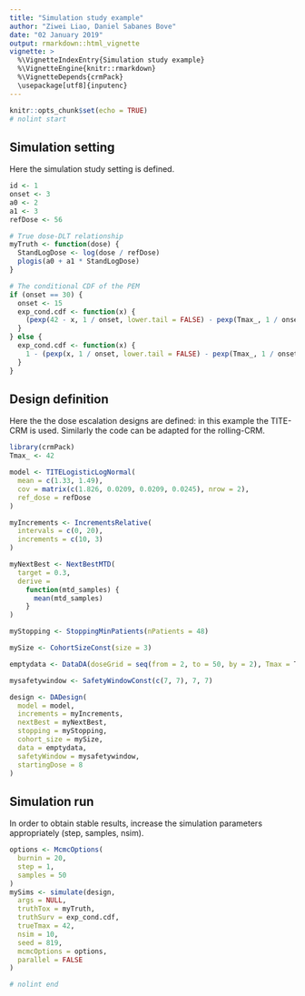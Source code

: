 ```yaml
---
title: "Simulation study example"
author: "Ziwei Liao, Daniel Sabanes Bove"
date: "02 January 2019"
output: rmarkdown::html_vignette
vignette: >
  %\VignetteIndexEntry{Simulation study example}
  %\VignetteEngine{knitr::rmarkdown}
  %\VignetteDepends{crmPack}
  \usepackage[utf8]{inputenc}
---
```


```r
knitr::opts_chunk$set(echo = TRUE)
# nolint start
```

## Simulation setting

Here the simulation study setting is defined.

```r
id <- 1
onset <- 3
a0 <- 2
a1 <- 3
refDose <- 56

# True dose-DLT relationship
myTruth <- function(dose) {
  StandLogDose <- log(dose / refDose)
  plogis(a0 + a1 * StandLogDose)
}

# The conditional CDF of the PEM
if (onset == 30) {
  onset <- 15
  exp_cond.cdf <- function(x) {
    (pexp(42 - x, 1 / onset, lower.tail = FALSE) - pexp(Tmax_, 1 / onset, lower.tail = FALSE)) / pexp(Tmax_, 1 / onset)
  }
} else {
  exp_cond.cdf <- function(x) {
    1 - (pexp(x, 1 / onset, lower.tail = FALSE) - pexp(Tmax_, 1 / onset, lower.tail = FALSE)) / pexp(Tmax_, 1 / onset)
  }
}
```

## Design definition

Here the the dose escalation designs are defined: in this example the TITE-CRM is used. Similarly the code can be adapted for the rolling-CRM.

```r
library(crmPack)
Tmax_ <- 42

model <- TITELogisticLogNormal(
  mean = c(1.33, 1.49),
  cov = matrix(c(1.826, 0.0209, 0.0209, 0.0245), nrow = 2),
  ref_dose = refDose
)

myIncrements <- IncrementsRelative(
  intervals = c(0, 20),
  increments = c(10, 3)
)

myNextBest <- NextBestMTD(
  target = 0.3,
  derive =
    function(mtd_samples) {
      mean(mtd_samples)
    }
)

myStopping <- StoppingMinPatients(nPatients = 48)

mySize <- CohortSizeConst(size = 3)

emptydata <- DataDA(doseGrid = seq(from = 2, to = 50, by = 2), Tmax = Tmax_)

mysafetywindow <- SafetyWindowConst(c(7, 7), 7, 7)

design <- DADesign(
  model = model,
  increments = myIncrements,
  nextBest = myNextBest,
  stopping = myStopping,
  cohort_size = mySize,
  data = emptydata,
  safetyWindow = mysafetywindow,
  startingDose = 8
)
```


## Simulation run

In order to obtain stable results, increase the simulation parameters appropriately (step, samples, nsim).

```r
options <- McmcOptions(
  burnin = 20,
  step = 1,
  samples = 50
)
mySims <- simulate(design,
  args = NULL,
  truthTox = myTruth,
  truthSurv = exp_cond.cdf,
  trueTmax = 42,
  nsim = 10,
  seed = 819,
  mcmcOptions = options,
  parallel = FALSE
)

# nolint end
```
